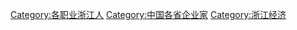 [[Category:各职业浙江人|Category:各职业浙江人]]
[[Category:中国各省企业家|Category:中国各省企业家]]
[[Category:浙江经济|Category:浙江经济]]